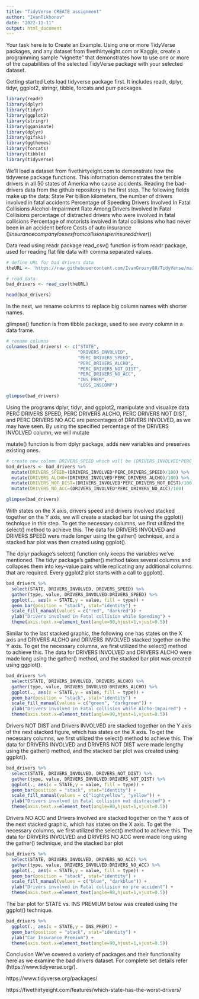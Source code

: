---
title: "TidyVerse CREATE assignment"
author: "IvanTikhonov"
date: "2022-11-11"
output: html_document
---

Your task here is to Create an Example.  Using one or more TidyVerse packages,
and any dataset from fivethirtyeight.com or Kaggle, create a programming sample
“vignette” that demonstrates how to use one or more of the capabilities
of the selected TidyVerse package with your selected dataset.

Getting started
Lets load tidyverse package first.
It includes readr, dplyr, tidyr, ggplot2, stringr, tibble, forcats and purr packages.
```{r}
library(readr)
library(dplyr)
library(tidyr)
library(ggplot2)
library(stringr)
library(gganimate)
library(dplyr)
library(gifski)
library(ggthemes)
library(forcats)
library(tibble)
library(tidyverse)
```


We'll load a dataset from fivethirtyeight.com to demonstrate how the tidyverse package functions.
This information demonstrates the terrible drivers in all 50 states of America who cause accidents.
Reading the bad-drivers data from the github repository is the first step. The following fields make up the data:
State Per billion kilometers, the number of drivers involved in fatal accidents
Percentage of Speeding Drivers Involved In Fatal Collisions
Alcohol-Impairment Rate Among Drivers Involved In Fatal Collisions
percentage of distracted drivers who were involved in fatal collisions
Percentage of motorists involved in fatal collisions who had never been in an accident before
Costs of auto insurance ($)
Insurance company losses from collisions per insured driver ($)

Data read using readr package
read_csv() function is from readr package, used for reading flat file data with comma separated values.

```{r}
# define URL for bad drivers data
theURL <- 'https://raw.githubusercontent.com/IvanGrozny88/TidyVerse/main/bad-drivers_csv.csv'

# read data
bad_drivers <- read_csv(theURL)
```
```{r}
head(bad_drivers)
```
In the next, we rename columns to replace big column names with shorter names.

glimpse() function is from tibble package, used to see every column in a data frame.

```{r}


# rename columns
colnames(bad_drivers) <- c("STATE", 
                           "DRIVERS_INVOLVED", 
                           "PERC_DRIVERS_SPEED", 
                           "PERC_DRIVERS_ALCHO", 
                           "PERC_DRIVERS_NOT_DIST", 
                           "PERC_DRIVERS_NO_ACC", 
                           "INS_PREM", 
                           "LOSS_INSCOMP")

glimpse(bad_drivers)
```
Using the programs dplyr, tidyr, and ggplot2, manipulate and visualize data
PERC DRIVERS SPEED, PERC DRIVERS ALCHO, PERC DRIVERS NOT DIST, and PERC DRIVERS
NO ACC are percentages of DRIVERS INVOLVED, as we may have seen.
By using the specified percentage of the DRIVERS INVOLVED column, we will mutate 

mutate() function is from dplyr package, adds new variables and preserves existing ones.

```{r}
# create new column DRIVERS_SPEED which will be (DRIVERS_INVOLVED*PERC_DRIVERS_SPEED)/100
bad_drivers <- bad_drivers %>% 
  mutate(DRIVERS_SPEED=(DRIVERS_INVOLVED*PERC_DRIVERS_SPEED)/100) %>% 
  mutate(DRIVERS_ALCHO=(DRIVERS_INVOLVED*PERC_DRIVERS_ALCHO)/100) %>% 
  mutate(DRIVERS_NOT_DIST=(DRIVERS_INVOLVED*PERC_DRIVERS_NOT_DIST)/100) %>% 
  mutate(DRIVERS_NO_ACC=(DRIVERS_INVOLVED*PERC_DRIVERS_NO_ACC)/100)

glimpse(bad_drivers)
```
With states on the X axis, drivers speed and drivers involved stacked together on the Y axis,
we will create a stacked bar lot using the ggplot() technique in this step.
To get the necessary columns, we first utilized the select() method to achieve this.
The data for DRIVERS INVOLVED and DRIVERS SPEED were made longer using the gather()
technique, and a stacked bar plot was then created using ggplot().

The dplyr package's select() function only keeps the variables we've mentioned.
The tidyr package's gather() method takes several
columns and collapses them into key-value pairs while replicating any additional columns that are required.
Every ggplot2 plot starts with a call to ggplot().

```{r}
bad_drivers %>% 
  select(STATE, DRIVERS_INVOLVED, DRIVERS_SPEED) %>% 
  gather(type, value, DRIVERS_INVOLVED:DRIVERS_SPEED) %>% 
  ggplot(., aes(x = STATE,y = value, fill = type)) + 
  geom_bar(position = "stack", stat="identity") + 
  scale_fill_manual(values = c("red", "darkred")) + 
  ylab("Drivers involved in Fatal collision while Speeding") + 
  theme(axis.text.x=element_text(angle=90,hjust=1,vjust=0.5))
```
Similar to the last stacked graphic, the following one has
states on the X axis and DRIVERS ALCHO and DRIVERS INVOLVED stacked together on the Y axis.
To get the necessary columns, we first utilized the select() method to achieve this.
The data for DRIVERS INVOLVED and DRIVERS ALCHO were made
long using the gather() method, and the stacked bar plot was created using ggplot().

```{r}
bad_drivers %>% 
  select(STATE, DRIVERS_INVOLVED, DRIVERS_ALCHO) %>% 
  gather(type, value, DRIVERS_INVOLVED:DRIVERS_ALCHO) %>% 
  ggplot(., aes(x = STATE,y = value, fill = type)) + 
  geom_bar(position = "stack", stat="identity") + 
  scale_fill_manual(values = c("green", "darkgreen")) + 
  ylab("Drivers involved in Fatal collision while Alcho-Impaired") + 
  theme(axis.text.x=element_text(angle=90,hjust=1,vjust=0.5))
```
Drivers NOT DIST and Drivers INVOLVED are stacked together on the Y axis
of the next stacked figure, which has states on the X axis.
To get the necessary columns, we first utilized the select() method to achieve this.
The data for DRIVERS INVOLVED and DRIVERS NOT DIST were made
lengthy using the gather() method, and the stacked bar plot was created using ggplot().

```{r}
bad_drivers %>% 
  select(STATE, DRIVERS_INVOLVED, DRIVERS_NOT_DIST) %>% 
  gather(type, value, DRIVERS_INVOLVED:DRIVERS_NOT_DIST) %>% 
  ggplot(., aes(x = STATE,y = value, fill = type)) + 
  geom_bar(position = "stack", stat="identity") + 
  scale_fill_manual(values = c("lightyellow", "yellow")) + 
  ylab("Drivers involved in Fatal collision not distracted") + 
  theme(axis.text.x=element_text(angle=90,hjust=1,vjust=0.5))
```
Drivers NO ACC and Drivers Involved are stacked together on the Y axis of the next stacked graphic,
which has states on the X axis. 
To get the necessary columns, we first utilized the select() method to achieve this.
The data for DRIVERS INVOLVED and DRIVERS NO ACC were made
long using the gather() technique, and the stacked bar plot 

```{r}
bad_drivers %>% 
  select(STATE, DRIVERS_INVOLVED, DRIVERS_NO_ACC) %>% 
  gather(type, value, DRIVERS_INVOLVED:DRIVERS_NO_ACC) %>% 
  ggplot(., aes(x = STATE,y = value, fill = type)) + 
  geom_bar(position = "stack", stat="identity") + 
  scale_fill_manual(values = c("blue", "darkblue")) + 
  ylab("Drivers involved in Fatal collision no pre accident") + 
  theme(axis.text.x=element_text(angle=90,hjust=1,vjust=0.5))
```
The bar plot for STATE vs. INS PREMIUM below was created using the ggplot() technique.


```{r}
bad_drivers %>% 
  ggplot(., aes(x = STATE,y = INS_PREM)) + 
  geom_bar(position = "stack", stat="identity") + 
  ylab("Car Insurance Premium") + 
  theme(axis.text.x=element_text(angle=90,hjust=1,vjust=0.5))
```
Conclusion
We've covered a variety of packages and their functionality here as we examine the bad drivers dataset.
For complete set details refer (https://www.tidyverse.org/).

https://www.tidyverse.org/packages/

https://fivethirtyeight.com/features/which-state-has-the-worst-drivers/




